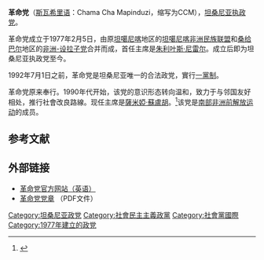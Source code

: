 '''革命党'''（[[斯瓦希里语|斯瓦希里语]]：Chama Cha Mapinduzi，缩写为CCM），[[坦桑尼亚|坦桑尼亚]][[执政党|执政党]]。

革命党成立于1977年2月5日，由原[[坦噶尼喀|坦噶尼喀]]地区的[[坦噶尼喀非洲民族联盟|坦噶尼喀非洲民族联盟]]和[[桑给巴尔|桑给巴尔]]地区的[[非洲-设拉子党|非洲-设拉子党]]合并而成，首任主席是[[朱利叶斯·尼雷尔|朱利叶斯·尼雷尔]]。成立后即为坦桑尼亚执政党至今。

1992年7月1日之前，革命党是坦桑尼亚唯一的合法政党，實行[[一黨制|一黨制]]。

革命党原来奉行{{le|乌贾马|Ujamaa|乌贾马社会主义}}。1990年代开始，该党的意识形态转向温和，致力于与邻国友好相处，推行社會改良路線。现任主席是[[薩米婭·蘇盧胡|薩米婭·蘇盧胡]]。<ref>{{Cite news |url=http://www.xinhuanet.com/english/2016-07/23/c_135533662.htm |title=Tanzanian President to take over chair of ruling party |date=2016-07-23 |publisher=Xiuhua |accessdate=2018-10-11 |archive-date=2018-10-11 |archive-url=https://web.archive.org/web/20181011172926/http://www.xinhuanet.com/english/2016-07/23/c_135533662.htm |dead-url=no }}</ref>该党是[[南部非洲前解放运动|南部非洲前解放运动]]的成员。

== 参考文献 ==
{{Reflist}}

== 外部链接 ==
* [http://www.ccm.or.tz/ 革命党官方网站（英语）] {{Wayback|url=http://www.ccm.or.tz/ |date=20210301101422 }}
* [http://www.ccmtz.org/Katiba_ya_CCM____ENG_2005_.pdf 革命党党章] {{Wayback|url=http://www.ccmtz.org/Katiba_ya_CCM____ENG_2005_.pdf |date=20080227084509 }}（PDF文件）

{{坦尚尼亞政黨}}
{{南部非洲前解放运动}}
{{Authority control}}

[[Category:坦桑尼亚政党|Category:坦桑尼亚政党]]
[[Category:社會民主主義政黨|Category:社會民主主義政黨]]
[[Category:社會黨國際|Category:社會黨國際]]
[[Category:1977年建立的政党|Category:1977年建立的政党]]
